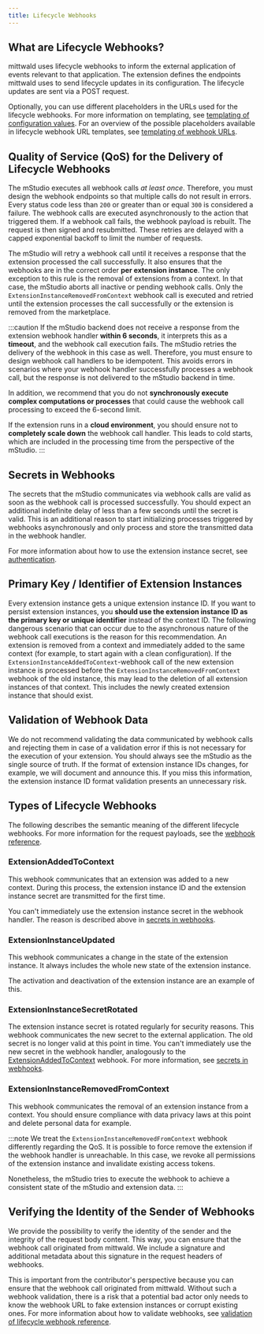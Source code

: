 ```yaml
---
title: Lifecycle Webhooks
---
```


## What are Lifecycle Webhooks?

mittwald uses lifecycle webhooks to inform the external application of events relevant to that application.
The extension defines the endpoints mittwald uses to send lifecycle updates in its configuration.
The lifecycle updates are sent via a POST request.

Optionally, you can use different placeholders in the URLs used for the lifecycle webhooks.
For more information on templating, see [templating of configuration values](../templating).
For an overview of the possible placeholders available in lifecycle webhook URL templates, see [templating of webhook URLs](../../../reference/webhooks#templating-of-webhook-urls).

## Quality of Service (QoS) for the Delivery of Lifecycle Webhooks

The mStudio executes all webhook calls _at least once_.
Therefore, you must design the webhook endpoints so that multiple calls do not result in errors.
Every status code less than `200` or greater than or equal `300` is considered a failure.
The webhook calls are executed asynchronously to the action that triggered them.
If a webhook call fails, the webhook payload is rebuilt.
The request is then signed and resubmitted.
These retries are delayed with a capped exponential backoff to limit the number of requests.

The mStudio will retry a webhook call until it receives a response that the extension processed the call successfully.
It also ensures that the webhooks are in the correct order **per extension instance**.
The only exception to this rule is the removal of extensions from a context.
In that case, the mStudio aborts all inactive or pending webhook calls.
Only the `ExtensionInstanceRemovedFromContext` webhook call is executed and retried until the extension processes the call successfully or the extension is removed from the marketplace.

:::caution
If the mStudio backend does not receive a response from the extension webhook handler **within 6 seconds**, it interprets this as a **timeout**, and the webhook call execution fails.
The mStudio retries the delivery of the webhook in this case as well.
Therefore, you must ensure to design webhook call handlers to be idempotent.
This avoids errors in scenarios where your webhook handler successfully processes a webhook call, but the response is not delivered to the mStudio backend in time.

In addition, we recommend that you do not **synchronously execute complex computations or processes** that could cause the webhook call processing to exceed the 6-second limit.

If the extension runs in a **cloud environment**, you should ensure not to **completely scale down** the webhook call handler.
This leads to cold starts, which are included in the processing time from the perspective of the mStudio.
:::

## Secrets in Webhooks

The secrets that the mStudio communicates via webhook calls are valid as soon as the webhook call is processed successfully.
You should expect an additional indefinite delay of less than a few seconds until the secret is valid.
This is an additional reason to start initializing processes triggered by webhooks asynchronously and only process and store the transmitted data in the webhook handler.

For more information about how to use the extension instance secret, see [authentication](../authentication#extension-instance-secret).

## Primary Key / Identifier of Extension Instances

Every extension instance gets a unique extension instance ID.
If you want to persist extension instances, you **should use the extension instance ID as the primary key or unique identifier** instead of the context ID.
The following dangerous scenario that can occur due to the asynchronous nature of the webhook call executions is the reason for this recommendation.
An extension is removed from a context and immediately added to the same context (for example, to start again with a clean configuration).
If the `ExtensionInstanceAddedToContext`-webhook call of the new extension instance is processed before the `ExtensionInstanceRemovedFromContext` webhook of the old instance,
this may lead to the deletion of all extension instances of that context.
This includes the newly created extension instance that should exist.

## Validation of Webhook Data

We do not recommend validating the data communicated by webhook calls and rejecting them in case of a validation error if this is not necessary for the execution of your extension.
You should always see the mStudio as the single source of truth.
If the format of extension instance IDs changes, for example, we will document and announce this.
If you miss this information, the extension instance ID format validation presents an unnecessary risk.

## Types of Lifecycle Webhooks

The following describes the semantic meaning of the different lifecycle webhooks.
For more information for the request payloads, see the [webhook reference](../../../reference/webhooks).

### ExtensionAddedToContext

This webhook communicates that an extension was added to a new context.
During this process, the extension instance ID and the extension instance secret are transmitted for the first time.

You can't immediately use the extension instance secret in the webhook handler.
The reason is described above in [secrets in webhooks](#secrets-in-webhooks).

### ExtensionInstanceUpdated

This webhook communicates a change in the state of the extension instance.
It always includes the whole new state of the extension instance.

The activation and deactivation of the extension instance are an example of this.

### ExtensionInstanceSecretRotated

The extension instance secret is rotated regularly for security reasons.
This webhook communicates the new secret to the external application.
The old secret is no longer valid at this point in time.
You can't immediately use the new secret in the webhook handler, analogously to the [ExtensionAddedToContext](#extensionaddedtocontext) webhook.
For more information, see [secrets in webhooks](#secrets-in-webhooks).

### ExtensionInstanceRemovedFromContext

This webhook communicates the removal of an extension instance from a context.
You should ensure compliance with data privacy laws at this point and delete personal data for example.

:::note
We treat the `ExtensionInstanceRemovedFromContext` webhook differently regarding the QoS.
It is possible to force remove the extension if the webhook handler is unreachable.
In this case, we revoke all permissions of the extension instance and invalidate existing access tokens.

Nonetheless, the mStudio tries to execute the webhook to achieve a consistent state of the mStudio and extension data.
:::

## Verifying the Identity of the Sender of Webhooks

We provide the possibility to verify the identity of the sender and the integrity of the request body content.
This way, you can ensure that the webhook call originated from mittwald.
We include a signature and additional metadata about this signature in the request headers of webhooks.

This is important from the contributor's perspective because you can ensure that the webhook call originated from mittwald.
Without such a webhook validation, there is a risk that a potential bad actor only needs to know the webhook URL to fake extension instances or corrupt existing ones.
For more information about how to validate webhooks, see [validation of lifecycle webhook reference](../../../reference/webhooks#validation-of-lifecycle-webhooks).
